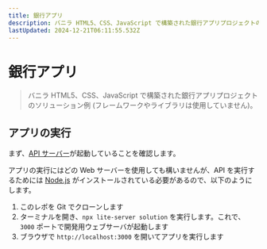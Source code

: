 ```yaml
---
title: 銀行アプリ
description: バニラ HTML5、CSS、JavaScript で構築された銀行アプリプロジェクトのソリューション例 (フレームワークやライブラリは使用していません)。
lastUpdated: 2024-12-21T06:11:55.532Z
---
```


# 銀行アプリ

> バニラ HTML5、CSS、JavaScript で構築された銀行アプリプロジェクトのソリューション例 (フレームワークやライブラリは使用していません)。

## アプリの実行

まず、[API サーバー](../../api/translations/README.ja.md)が起動していることを確認します。

アプリの実行にはどの Web サーバーを使用しても構いませんが、API を実行するためには [Node.js](https://nodejs.org/ja) がインストールされている必要があるので、以下のようにします。

1. このレポを Git でクローンします
2. ターミナルを開き、`npx lite-server solution` を実行します。これで、`3000` ポートで開発用ウェブサーバが起動します
3. ブラウザで `http://localhost:3000` を開いてアプリを実行します

